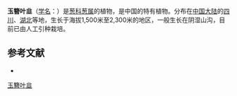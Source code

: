 {{Speciesbox
| name = 玉簪叶韭
| status = 
| status_system = 
| image =
| genus = Allium
| species = funckiaefolium
| authority = Hand.-Mzt.
}}

'''玉簪叶韭'''（[[学名|学名]]：{{lang|la|''Allium funckiaefolium''}}）是[[葱科|葱科]][[葱属|葱属]]的植物，是中国的特有植物。分布在[[中国大陆|中国大陆]]的[[四川|四川]]、[[湖北|湖北]]等地，生长于海拔1,500米至2,300米的地区，一般生长在阴湿山沟，目前已由人工引种栽培。

== 参考文献 ==
<div class="references-small">
* {{cite web| url =http://www.bioinfo.cn/db05/KmzwSpecies.php?action=view&id=1129| title =玉簪叶韭| work =《中国高等植物数据库全库》| publisher =中国科学院微生物研究所| author =昆明植物研究所| accessdate =2009-02-22| archive-date =2016-03-05| archive-url =https://web.archive.org/web/20160305004856/http://www.bioinfo.cn/db05/KmzwSpecies.php?action=view&id=1129| dead-url =yes}}
</div>

[[Category:葱属|玉簪叶韭]]


{{植物小作品}}